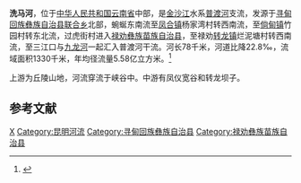 {{otheruses|洗马河}}

{{Geobox|河流
<!-- *** 标题 *** -->
| name = 洗马河
| native_name = 
| other_name = 
| category = 
<!-- *** 名称 **** --> 
| etymology = 
| nickname = 
<!-- *** 图片 *** -->
| image = Xima River in Luquan, Yunnan, China.jpg
| image_caption =洗马河禄劝转龙镇河段
| image_size =250px
<!-- *** 国家 *** -->
| country = {{PRC}}
| state = 
| region = 
| district = 
| municipality = 
<!-- *** 发源地、支流等 *** -->
| parent = 长江流域、金沙江水系
| tributary_left = 
| tributary_right =
| city = 
| landmark = 
<!-- *** 位置 *** -->
| source = 
| source_location = | source_region = | source_country =
| source_elevation = 
| source_lat_d = | source_lat_m = | source_lat_s = | source_lat_NS =
| source_long_d = | source_long_m = | source_long_s = | source_long_EW =
| source1 = 
| source1_location = | source1_region = | source1_country =
| source1_elevation = 
| source1_lat_d = | source1_lat_m = | source1_lat_s = | source1_lat_NS =
| source1_long_d = | source1_long_m = | source1_long_s = | source1_long_EW =
| source_confluence = 
| source_confluence_location = | source_confluence_region = | source_confluence_country =
| source_confluence_elevation = 
| source_confluence_lat_d = | source_confluence_lat_m = | source_confluence_lat_s = | source_confluence_lat_NS =
| source_confluence_long_d = | source_confluence_long_m = | source_confluence_long_s = | source_confluence_long_EW =
| mouth = 汇入[[普渡河|普渡河]]
| mouth_location = | mouth_region = | mouth_country =
| mouth_elevation = 
| mouth_lat_d = | mouth_lat_m = | mouth_lat_s = | mouth_lat_NS =
| mouth_long_d = | mouth_long_m = | mouth_long_s = | mouth_long_EW =
<!-- *** 数据 *** -->
| length = 78
| width = 
| depth = 
| volume = 
| watershed = 1330
| discharge = 
| discharge_max =
| discharge_min =
<!-- *** 自由字段 *** -->
| free =   | free_type = 支流
<!-- *** 地图 *** -->
| map =
| map_caption = 
| map_background = 
| map_locator =
| map_locator_x =
| map_locator_y = 
<!-- *** 网站 *** --> 
| website =
| commons =
<!-- *** 脚注 *** -->
| footnotes =
}}
'''洗马河'''，位于[[中华人民共和国|中华人民共和国]][[云南省|云南省]]中部，是[[金沙江|金沙江]]水系[[普渡河|普渡河]]支流，发源于[[寻甸回族彝族自治县|寻甸回族彝族自治县]][[联合乡_(寻甸县)|联合乡]]北部，蜿蜒东南流至[[凤合镇|凤合镇]]杨家湾村转西南流，至[[倘甸镇|倘甸镇]]竹园村转东北流，过虎街村进入[[禄劝彝族苗族自治县|禄劝彝族苗族自治县]]，至禄劝[[转龙镇_(禄劝县)|转龙镇]]烂泥塘村转西南流，至三江口与[[九龙河_(普渡河支流)|九龙河]]一起汇入普渡河干流。河长78千米，河道比降22.8‰，流域面积1330千米，年均径流量5.58亿立方米。<ref name="中国河湖大典">{{cite book zh |author=《[[中国河湖大典|中国河湖大典]]》编纂委员会 |title=《中国河湖大典·长江卷》（上）|format=M|edition=1 |location=北京 |publisher=中国水利水电出版社 |date=2010年1月 |pages=83页 |id= ISBN 978-7-5084-6512-8}}</ref>

上游为丘陵山地，河流穿流于峡谷中。中游有凤仪宽谷和转龙坝子。

==参考文献==
{{reflist}}

{{金沙江水系}}
[[Category:金沙江水系|X]]
[[Category:昆明河流|Category:昆明河流]]
[[Category:寻甸回族彝族自治县|Category:寻甸回族彝族自治县]]
[[Category:禄劝彝族苗族自治县|Category:禄劝彝族苗族自治县]]